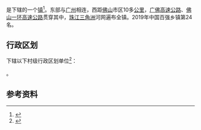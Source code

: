 {{NoteTA
|1=zh-cn:里水;zh-tw:裏水;zh-hk:裏水
}}
{{中国乡级行政区|44/06/05/126/000}}

'''{{PAGENAMEBASE}}'''是{{PRC admin/fullname|44/06/05/126/000|3}}下辖的一个[[行政建制镇|镇]]<ref>{{PRC admin/ref sgc|{{PRC admin/parent|44/06/05/126/000}}}}</ref>。东部与[[广州|广州]]相连，西距[[佛山|佛山]]市区10多[[公里|公里]]，[[广佛高速公路|广佛高速公路]]、[[佛山一环高速公路|佛山一环高速公路]]贯穿其中，[[珠江三角洲|珠江三角洲]]河网遍布全镇。2019年中国百强乡镇第24名。

== 行政区划 ==
{{PAGENAMEBASE}}下辖以下村级行政区划单位<ref>{{PRC admin/ref sgc|44/06/05/126/000}}</ref>：

{{PRC admin/children|44/06/05/126/000}}。

== 参考资料 ==
{{reflist}}

{{PRC admin/navcat|44/06/05/126/000}}